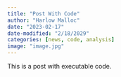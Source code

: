 ```yaml
---
title: "Post With Code"
author: "Harlow Malloc"
date: "2023-02-17"
date-modified: "2/18/2029"
categories: [news, code, analysis]
image: "image.jpg"
---
```


This is a post with executable code.
